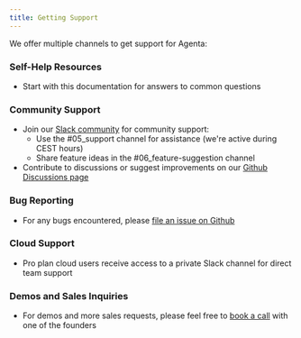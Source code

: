 ```yaml
---
title: Getting Support
---
```


We offer multiple channels to get support for Agenta:

### Self-Help Resources

- Start with this documentation for answers to common questions

### Community Support

- Join our [Slack community](https://join.slack.com/t/agenta-hq/shared_invite/zt-2yewk6o2b-DmhyA4h_lkKwecDtIsj1AQ) for community support:
    - Use the #05_support channel for assistance (we're active during CEST hours)
    - Share feature ideas in the #06_feature-suggestion channel
- Contribute to discussions or suggest improvements on our [Github Discussions page](https://github.com/Agenta-AI/agenta/discussions)

### Bug Reporting

- For any bugs encountered, please [file an issue on Github](https://github.com/Agenta-AI/agenta/issues)

### Cloud Support

- Pro plan cloud users receive access to a private Slack channel for direct team support

### Demos and Sales Inquiries

- For demos and more sales requests, please feel free to [book a call](https://cal.com/mahmoud-mabrouk-ogzgey/demo) with one of the founders
